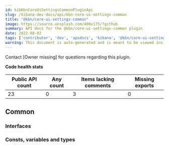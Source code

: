 ```yaml
---
id: kibKbnCoreUiSettingsCommonPluginApi
slug: /kibana-dev-docs/api/kbn-core-ui-settings-common
title: "@kbn/core-ui-settings-common"
image: https://source.unsplash.com/400x175/?github
summary: API docs for the @kbn/core-ui-settings-common plugin
date: 2022-08-02
tags: ['contributor', 'dev', 'apidocs', 'kibana', '@kbn/core-ui-settings-common']
warning: This document is auto-generated and is meant to be viewed inside our experimental, new docs system. Reach out in #docs-engineering for more info.
---
```




Contact [Owner missing] for questions regarding this plugin.

**Code health stats**

| Public API count  | Any count | Items lacking comments | Missing exports |
|-------------------|-----------|------------------------|-----------------|
| 23 | 0 | 3 | 0 |

## Common

### Interfaces
<DocDefinitionList data={kbnCoreUiSettingsCommonObj.common.interfaces}/>

### Consts, variables and types
<DocDefinitionList data={kbnCoreUiSettingsCommonObj.common.misc}/>

